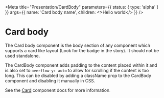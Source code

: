 <Meta
  title="Presentation/CardBody"
  parameters={{ status: { type: 'alpha' } }}
  args={{
    name: 'Card body name',
    children: <>Hello world</>
  }}
/>


# Card body

The Card body component is the body section of any component which supports a card like layout (Look for the <WorksWith component="cards" /> badge in the story). It should not be used standalone.

The CardBody component adds padding to the content placed within it and is also set to `overflow-y: auto` to
allow for scrolling if the content is too long. This can be disabled by adding a className prop to the CardBody
component and disabling it manually in CSS.

See the [Card](?path=/docs/atom-card--default-story) component docs for more information.
